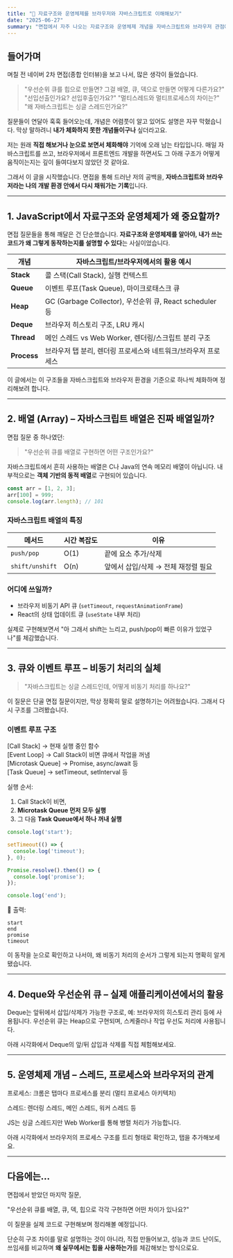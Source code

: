 ```yaml
---
title: "🧠 자료구조와 운영체제를 브라우저와 자바스크립트로 이해해보기"
date: "2025-06-27"
summary: "면접에서 자주 나오는 자료구조와 운영체제 개념을 자바스크립트와 브라우저 관점에서 시각적으로 체화해봅니다."
---
```




## 들어가며

며칠 전 네이버 2차 면접(종합 인터뷰)을 보고 나서, 많은 생각이 들었습니다.

> "우선순위 큐를 힙으로 만들면? 그걸 배열, 큐, 덱으로 만들면 어떻게 다른가요?"
> "선입선출인가요? 선입후출인가요?"
> "멀티스레드와 멀티프로세스의 차이는?"
> "왜 자바스크립트는 싱글 스레드인가요?"

질문들이 연달아 훅훅 들어오는데, 개념은 어렴풋이 알고 있어도 설명은 자꾸 막혔습니다. 막상 말하려니 **내가 체화하지 못한 개념들이구나** 싶더라고요.

저는 원래 **직접 해보거나 눈으로 보면서 체화해야** 기억에 오래 남는 타입입니다. 매일 자바스크립트를 쓰고, 브라우저에서 프론트엔드 개발을 하면서도 그 아래 구조가 어떻게 움직이는지는 깊이 들여다보지 않았던 것 같아요.

그래서 이 글을 시작했습니다. 면접을 통해 드러난 저의 공백을, **자바스크립트와 브라우저라는 나의 개발 환경 안에서 다시 채워가는 기록**입니다.

---

## 1. JavaScript에서 자료구조와 운영체제가 왜 중요할까?

면접 질문들을 통해 깨달은 건 단순했습니다. **자료구조와 운영체제를 알아야, 내가 쓰는 코드가 왜 그렇게 동작하는지를 설명할 수 있다**는 사실이었습니다.

| 개념          | 자바스크립트/브라우저에서의 활용 예시                              |
| ----------- | ------------------------------------------------- |
| **Stack**   | 콜 스택(Call Stack), 실행 컨텍스트                         |
| **Queue**   | 이벤트 루프(Task Queue), 마이크로태스크 큐                     |
| **Heap**    | GC (Garbage Collector), 우선순위 큐, React scheduler 등 |
| **Deque**   | 브라우저 히스토리 구조, LRU 캐시                              |
| **Thread**  | 메인 스레드 vs Web Worker, 렌더링/스크립트 분리 구조              |
| **Process** | 브라우저 탭 분리, 렌더링 프로세스와 네트워크/브라우저 프로세스               |

이 글에서는 이 구조들을 자바스크립트와 브라우저 환경을 기준으로 하나씩 체화하며 정리해보려 합니다.

<DataStructureMapping />

---

## 2. 배열 (Array) – 자바스크립트 배열은 진짜 배열일까?

면접 질문 중 하나였던:

> "우선순위 큐를 배열로 구현하면 어떤 구조인가요?"

자바스크립트에서 흔히 사용하는 배열은 C나 Java의 연속 메모리 배열이 아닙니다. 내부적으로는 **객체 기반의 동적 배열**로 구현되어 있습니다.

```js
const arr = [1, 2, 3];
arr[100] = 999;
console.log(arr.length); // 101
```

### 자바스크립트 배열의 특징

| 메서드             | 시간 복잡도 | 이유                    |
| --------------- | ------ | --------------------- |
| `push/pop`      | O(1)   | 끝에 요소 추가/삭제           |
| `shift/unshift` | O(n)   | 앞에서 삽입/삭제 → 전체 재정렬 필요 |

### 어디에 쓰일까?

- 브라우저 비동기 API 큐 (`setTimeout`, `requestAnimationFrame`)
- React의 상태 업데이트 큐 (`useState` 내부 처리)

실제로 구현해보면서 "아 그래서 shift는 느리고, push/pop이 빠른 이유가 있었구나"를 체감했습니다.

<ArrayVisualization />

---

## 3. 큐와 이벤트 루프 – 비동기 처리의 실체

> "자바스크립트는 싱글 스레드인데, 어떻게 비동기 처리를 하나요?"

이 질문은 단골 면접 질문이지만, 막상 정확히 말로 설명하기는 어려웠습니다. 그래서 다시 구조를 그려봤습니다.

### 이벤트 루프 구조

[Call Stack] → 현재 실행 중인 함수  
[Event Loop] → Call Stack이 비면 큐에서 작업을 꺼냄  
[Microtask Queue] → Promise, async/await 등  
[Task Queue] → setTimeout, setInterval 등

실행 순서:

1. Call Stack이 비면,
2. **Microtask Queue 먼저 모두 실행**
3. 그 다음 **Task Queue에서 하나 꺼내 실행**

```js
console.log('start');

setTimeout(() => {
  console.log('timeout');
}, 0);

Promise.resolve().then(() => {
  console.log('promise');
});

console.log('end');
```

📌 출력:

```
start
end
promise
timeout
```

이 동작을 눈으로 확인하고 나서야, 왜 비동기 처리의 순서가 그렇게 되는지 명확히 알게 됐습니다.

<EventLoopVisualization />

---

## 4. Deque와 우선순위 큐 – 실제 애플리케이션에서의 활용

Deque는 앞뒤에서 삽입/삭제가 가능한 구조로, 예: 브라우저의 히스토리 관리 등에 사용됩니다. 우선순위 큐는 Heap으로 구현되며, 스케줄러나 작업 우선도 처리에 사용됩니다.

아래 시각화에서 Deque의 앞/뒤 삽입과 삭제를 직접 체험해보세요.

<DequeVisualization />

---

## 5. 운영체제 개념 – 스레드, 프로세스와 브라우저의 관계

프로세스: 크롬은 탭마다 프로세스를 분리 (멀티 프로세스 아키텍처)

스레드: 렌더링 스레드, 메인 스레드, 워커 스레드 등

JS는 싱글 스레드지만 Web Worker를 통해 병렬 처리가 가능합니다.

아래 시각화에서 브라우저의 프로세스 구조를 트리 형태로 확인하고, 탭을 추가해보세요.

<BrowserProcessTree />

---

## 다음에는...

면접에서 받았던 마지막 질문,

"우선순위 큐를 배열, 큐, 덱, 힙으로 각각 구현하면 어떤 차이가 있나요?"

이 질문을 실제 코드로 구현해보며 정리해볼 예정입니다.

단순히 구조 차이를 말로 설명하는 것이 아니라, 직접 만들어보고, 성능과 코드 난이도, 쓰임새를 비교하며 **왜 실무에서는 힙을 사용하는가**를 체감해보는 방식으로요.

